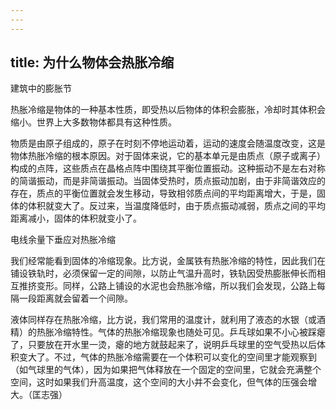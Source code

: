 ```yaml
---
---
---
```

title: 为什么物体会热胀冷缩
---




建筑中的膨胀节



热胀冷缩是物体的一种基本性质，即受热以后物体的体积会膨胀，冷却时其体积会缩小。世界上大多数物体都具有这种性质。

物质是由原子组成的，原子在时刻不停地运动着，运动的速度会随温度改变，这是物体热胀冷缩的根本原因。对于固体来说，它的基本单元是由质点（原子或离子）构成的点阵，这些质点在晶格点阵中围绕其平衡位置振动。这种振动不是左右对称的简谐振动，而是非简谐振动。当固体受热时，质点振动加剧，由于非简谐效应的存在，质点的平衡位置就会发生移动，导致相邻质点间的平均距离增大，于是，固体的体积就变大了。反过来，当温度降低时，由于质点振动减弱，质点之间的平均距离减小，固体的体积就变小了。

电线余量下垂应对热胀冷缩



我们经常能看到固体的冷缩现象。比方说，金属铁有热胀冷缩的特性，因此我们在铺设铁轨时，必须保留一定的间隙，以防止气温升高时，铁轨因受热膨胀伸长而相互推挤变形。同样，公路上铺设的水泥也会热胀冷缩，所以我们会发现，公路上每隔一段距离就会留着一个间隙。

液体同样存在热胀冷缩，比方说，我们常用的温度计，就利用了液态的水银（或酒精）的热胀冷缩特性。气体的热胀冷缩现象也随处可见。乒乓球如果不小心被踩瘪了，只要放在开水里一烫，瘪的地方就鼓起来了，说明乒乓球里的空气受热以后体积变大了。不过，气体的热胀冷缩需要在一个体积可以变化的空间里才能观察到（如气球里的气体），因为如果把气体释放在一个固定的空间里，它就会充满整个空间，这时如果我们升高温度，这个空间的大小并不会变化，但气体的压强会增大。（匡志强）